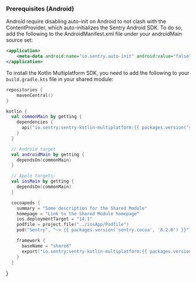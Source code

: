 ### Prerequisites (Android)

Android require disabling auto-init on Android to not clash with the ContentProvider, which auto-initializes the Sentry Android SDK. To do so, add the following to the AndroidManifest.xml file under your androidMain source set:

```xml
<application>
    <meta-data android:name="io.sentry.auto-init" android:value="false" />
</application>
```

To install the Kotlin Multiplatform SDK, you need to add the following to your `build.gradle.kts` file in your shared module:

```kotlin {filename:build.gradle.kts}
repositories {
    mavenCentral()
}

kotlin {
  val commonMain by getting {
    dependencies {
      api("io.sentry:sentry-kotlin-multiplatform:{{ packages.version('sentry.kotlin.kmp', '0.0.1-alpha.2') }}")
    }
  }

  // Android target
  val androidMain by getting {
    dependsOn(commonMain)
  }

  // Apple targets:
  val iosMain by getting {
    dependsOn(commonMain)
  }

  cocoapods {
    summary = "Some description for the Shared Module"
    homepage = "Link to the Shared Module homepage"
    ios.deploymentTarget = "14.1"
    podfile = project.file("../iosApp/Podfile")
    pod("Sentry", "~> {{ packages.version('sentry.cocoa', '8.2.0') }}")

    framework {
      baseName = "shared"
      export("io.sentry:sentry-kotlin-multiplatform:{{ packages.version('sentry.kotlin.kmp', '0.0.1-alpha.2') }}")
    }
  }
  ```
}
